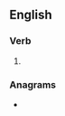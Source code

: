 ==English==

===Verb===
{{head|en|verb form}}

# {{en-past of|emigrate}}

===Anagrams===
* {{anagrams|en|a=adeegimrt|demigrate}}